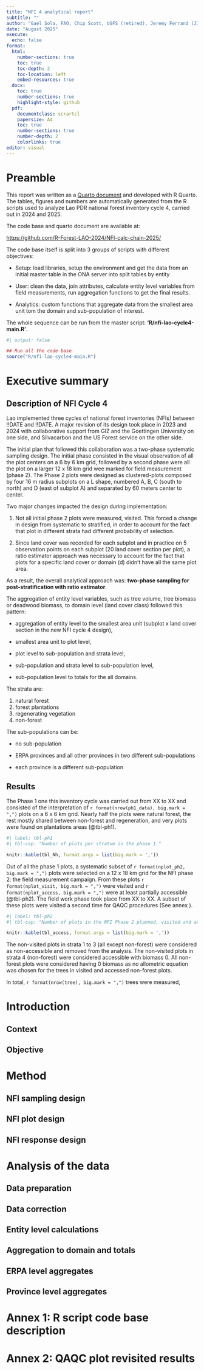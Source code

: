 ```yaml
---
title: "NFI 4 analytical report"
subtitle: ""
author: "Gael Sola, FAO, Chip Scott, USFS (retired), Jeremy Ferrand (JICA), !!ADD OTHERS"
date: "August 2025"
execute:
  echo: false
format:
  html: 
    number-sections: true
    toc: true
    toc-depth: 2
    toc-location: left
    embed-resources: true
  docx:
    toc: true
    number-sections: true
    highlight-style: github
  pdf:
    documentclass: scrartcl
    papersize: A4
    toc: true
    number-sections: true
    number-depth: 2
    colorlinks: true
editor: visual
---
```


# Preamble {#sec-preamble .unnumbered}

This report was written as a [Quarto document](https://quarto.org/) and developed with R Quarto. The tables, figures and numbers are automatically generated from the R scripts used to analyze Lao PDR national forest inventory cycle 4, carried out in 2024 and 2025.

The code base and quarto document are available at:

<https://github.com/R-Forest-LAO-2024/NFI-calc-chain-2025/>

The code base itself is split into 3 groups of scripts with different objectives:

-   Setup: load libraries, setup the environment and get the data from an initial master table in the ONA server into split tables by entity

-   User: clean the data, join attributes, calculate entity level variables from field measurements, run aggregation functions to get the final results.

-   Analytics: custom functions that aggregate data from the smallest area unit tom the domain and sub-population of interest.

The whole sequence can be run from the master script: **'R/nfi-lao-cycle4-main.R'**.

```r
#| output: false

## Run all the code base
source("R/nfi-lao-cycle4-main.R")

```

# Executive summary {#sec-exec .unnumbered}

## Description of NFI Cycle 4 {.unnumbered}

Lao implemented three cycles of national forest inventories (NFIs) between !!DATE and !!DATE. A major revision of its design took place in 2023 and 2024 with collaborative support from GIZ and the Goettingen University on one side, and Silvacarbon and the US Forest service on the other side.

The initial plan that followed this collaboration was a two-phase systematic sampling design. The initial phase consisted in the visual observation of all the plot centers on a 6 by 6 km grid, followed by a second phase were all the plot on a larger 12 x 18 km grid wee marked for field measurement (phase 2). The Phase 2 plots were designed as clustered-plots composed by four 16 m radius subplots on a L shape, numbered A, B, C (south to north) and D (east of subplot A) and separated by 60 meters center to center.

Two major changes impacted the design during implementation:

1.  Not all initial phase 2 plots were measured, visited. This forced a change in design from systematic to stratified, in order to account for the fact that plot in different strata had different probability of selection.

2.  Since land cover was recorded for each subplot and in practice on 5 observation points on each subplot (20 land cover section per plot), a ratio estimator approach was necessary to account for the fact that plots for a specific land cover or domain (d) didn't have all the same plot area.

As a result, the overall analytical approach was: **two-phase sampling for post-stratification with ratio estimator**.

The aggregation of entity level variables, such as tree volume, tree biomass or deadwood biomass, to domain level (land cover class) followed this pattern:

-   aggregation of entity level to the smallest area unit (subplot x land cover section in the new NFI cycle 4 design),

-   smallest area unit to plot level,

-   plot level to sub-population and strata level,

-   sub-population and strata level to sub-population level,

-   sub-population level to totals for the all domains.

The strata are:

1.  natural forest
2.  forest plantations
3.  regenerating vegetation
4.  non-forest

The sub-populations can be:

-   no sub-population

-   ERPA provinces and all other provinces in two different sub-populations

-   each province is a different sub-population

## Results {.unnumbered}

The Phase 1 one this inventory cycle was carried out from XX to XX and consisted of the interpretation of `r format(nrow(ph1_data), big.mark = ",")` plots on a 6 x 6 km grid. Nearly half the plots were natural forest, the rest mostly shared between non-forest and regeneration, and very plots were found on plantations areas (@tbl-ph1).

```r
#| label: tbl-ph1
#| tbl-cap: "Number of plots per stratum in the phase 1."

knitr::kable(tbl_Nh, format.args = list(big.mark = ','))

```

Out of all the phase 1 plots, a systematic subset of `r format(nplot_ph2, big.mark = ",")` plots were selected on a 12 x 18 km grid for the NFI phase 2: the field measurement campaign. From these plots `r format(nplot_visit, big.mark = ",")` were visited and `r format(nplot_access, big.mark = ",")` were at least partially accessible (@tbl-ph2). The field work phase took place from XX to XX. A subset of these plots were visited a second time for QAQC procedures (See annex ).

```r
#| label: tbl-ph2
#| tbl-cap: "Number of plots in the NFI Phase 2 planned, visited and accessed."

knitr::kable(tbl_access, format.args = list(big.mark = ','))

```

The non-visited plots in strata 1 to 3 (all except non-forest) were considered as non-accessible and removed from the analysis. The non-visited plots in strata 4 (non-forest) were considered accessible with biomass 0. All non-forest plots were considered having 0 biomass as no allometric equation was chosen for the trees in visited and accessed non-forest plots.

In total, `r format(nrow(tree), big.mark = ",")` trees were measured,

# Introduction

## Context

## Objective

# Method

## NFI sampling design

## NFI plot design

## NFI response design

# Analysis of the data

## Data preparation

## Data correction

## Entity level calculations

## Aggregation to domain and totals

## ERPA level aggregates

## Province level aggregates

# Annex 1: R script code base description {#sec-annex-r .unnumbered}

# Annex 2: QAQC plot revisited results {#sec-annex-qaqc .unnumbered}
